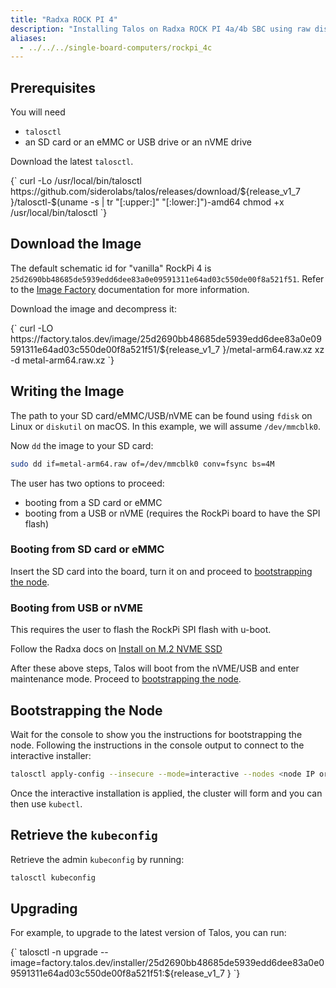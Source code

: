 ```yaml
---
title: "Radxa ROCK PI 4"
description: "Installing Talos on Radxa ROCK PI 4a/4b SBC using raw disk image."
aliases:
  - ../../../single-board-computers/rockpi_4c
---
```



## Prerequisites

You will need

- `talosctl`
- an SD card or an eMMC or USB drive or an nVME drive

Download the latest `talosctl`.

<CodeBlock lang="sh">
  {`
curl -Lo /usr/local/bin/talosctl https://github.com/siderolabs/talos/releases/download/${release_v1_7 }/talosctl-$(uname -s | tr "[:upper:]" "[:lower:]")-amd64
chmod +x /usr/local/bin/talosctl
  `}
</CodeBlock>


## Download the Image

The default schematic id for "vanilla" RockPi 4 is `25d2690bb48685de5939edd6dee83a0e09591311e64ad03c550de00f8a521f51`.
Refer to the [Image Factory](../../learn-more/image-factory) documentation for more information.

Download the image and decompress it:

<CodeBlock lang="sh">
  {`
curl -LO https://factory.talos.dev/image/25d2690bb48685de5939edd6dee83a0e09591311e64ad03c550de00f8a521f51/${release_v1_7 }/metal-arm64.raw.xz
xz -d metal-arm64.raw.xz
  `}
</CodeBlock>


## Writing the Image

The path to your SD card/eMMC/USB/nVME can be found using `fdisk` on Linux or `diskutil` on macOS.
In this example, we will assume `/dev/mmcblk0`.

Now `dd` the image to your SD card:

```bash
sudo dd if=metal-arm64.raw of=/dev/mmcblk0 conv=fsync bs=4M
```

The user has two options to proceed:

- booting from a SD card or eMMC
- booting from a USB or nVME (requires the RockPi board to have the SPI flash)

### Booting from SD card or eMMC

Insert the SD card into the board, turn it on and proceed to [bootstrapping the node](#bootstrapping-the-node).

### Booting from USB or nVME

This requires the user to flash the RockPi SPI flash with u-boot.

Follow the Radxa docs on [Install on M.2 NVME SSD](https://wiki.radxa.com/Rockpi4/install/NVME)

After these above steps, Talos will boot from the nVME/USB and enter maintenance mode.
Proceed to [bootstrapping the node](#bootstrapping-the-node).

## Bootstrapping the Node

Wait for the console to show you the instructions for bootstrapping the node.
Following the instructions in the console output to connect to the interactive installer:

```bash
talosctl apply-config --insecure --mode=interactive --nodes <node IP or DNS name>
```

Once the interactive installation is applied, the cluster will form and you can then use `kubectl`.

## Retrieve the `kubeconfig`

Retrieve the admin `kubeconfig` by running:

```bash
talosctl kubeconfig
```

## Upgrading

For example, to upgrade to the latest version of Talos, you can run:

<CodeBlock lang="sh">
  {`
talosctl -n <node IP or DNS name> upgrade --image=factory.talos.dev/installer/25d2690bb48685de5939edd6dee83a0e09591311e64ad03c550de00f8a521f51:${release_v1_7 }
  `}
</CodeBlock>

